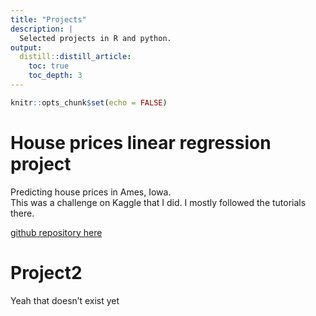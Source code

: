 ```yaml
---
title: "Projects"
description: |
  Selected projects in R and python.
output: 
  distill::distill_article:
    toc: true
    toc_depth: 3
---
```


```r
knitr::opts_chunk$set(echo = FALSE)
```

# House prices linear regression project
Predicting house prices in Ames, Iowa.<br>
This was a challenge on Kaggle that I did. I mostly followed the tutorials there.

[github repository here](https://github.com/dungwoong/houseprices-linear-regression)

# Project2
Yeah that doesn't exist yet





